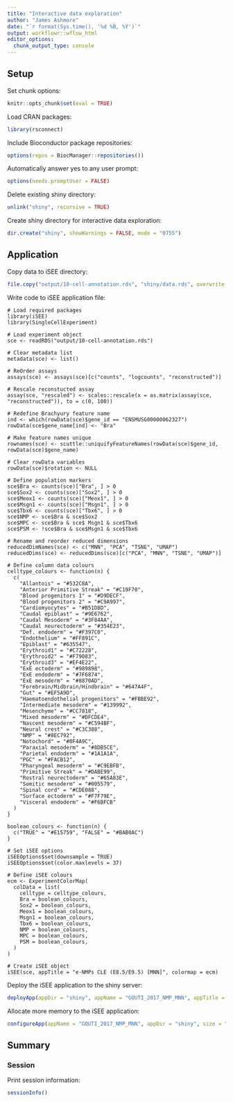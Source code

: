 ```yaml
---
title: "Interactive data exploration"
author: "James Ashmore"
date: "`r format(Sys.time(), '%d %B, %Y')`"
output: workflowr::wflow_html
editor_options:
  chunk_output_type: console
---
```


## Setup

Set chunk options:

```r
knitr::opts_chunk$set(eval = TRUE)
```

Load CRAN packages:

```r
library(rsconnect)
```

Include Bioconductor package repositories:

```r
options(repos = BiocManager::repositories())
```

Automatically answer yes to any user prompt:

```r
options(needs.promptUser = FALSE)
```

Delete existing shiny directory:

```r
unlink("shiny", recursive = TRUE)
```

Create shiny directory for interactive data exploration:

```r
dir.create("shiny", showWarnings = FALSE, mode = "0755")
```

## Application {.tabset}

Copy data to iSEE directory:

```r
file.copy("output/10-cell-annotation.rds", "shiny/data.rds", overwrite = TRUE)
```

Write code to iSEE application file:

```cat
# Load required packages
library(iSEE)
library(SingleCellExperiment)

# Load experiment object
sce <- readRDS("output/10-cell-annotation.rds")

# Clear metadata list
metadata(sce) <- list()

# ReOrder assays
assays(sce) <- assays(sce)[c("counts", "logcounts", "reconstructed")]

# Rescale reconstucted assay
assay(sce, "rescaled") <- scales::rescale(x = as.matrix(assay(sce, "reconstructed")), to = c(0, 100))

# Redefine Brachyury feature name
ind <- which(rowData(sce)$gene_id == "ENSMUSG00000062327")
rowData(sce$gene_name[ind] <- "Bra"

# Make feature names unique
rownames(sce) <- scuttle::uniquifyFeatureNames(rowData(sce)$gene_id, rowData(sce)$gene_name)

# Clear rowData variables
rowData(sce)$rotation <- NULL

# Define population markers
sce$Bra <- counts(sce)["Bra", ] > 0
sce$Sox2 <- counts(sce)["Sox2", ] > 0
sce$Meox1 <- counts(sce)["Meox1", ] > 0
sce$Msgn1 <- counts(sce)["Msgn1", ] > 0
sce$Tbx6 <- counts(sce)["Tbx6", ] > 0
sce$NMP <- sce$Bra & sce$Sox2
sce$MPC <- sce$Bra & sce$ Msgn1 & sce$Tbx6
sce$PSM <- !sce$Bra & sce$Msgn1 & sce$Tbx6

# Rename and reorder reduced dimensions
reducedDimNames(sce) <- c("MNN", "PCA", "TSNE", "UMAP")
reducedDims(sce) <- reducedDims(sce)[c("PCA", "MNN", "TSNE", "UMAP")]

# Define column data colours
celltype_colours <- function(n) {
  c(
    "Allantois" = "#532C8A",
    "Anterior Primitive Streak" = "#C19F70",
    "Blood progenitors 1" = "#D9DECF",
    "Blood progenitors 2" = "#C9A997",
    "Cardiomyocytes" = "#B51D8D",
    "Caudal epiblast" = "#9E6762",
    "Caudal Mesoderm" = "#3F84AA",
    "Caudal neurectoderm" = "#354E23",
    "Def. endoderm" = "#F397C0",
    "Endothelium" = "#FF891C",
    "Epiblast" = "#635547",
    "Erythroid1" = "#C72228",
    "Erythroid2" = "#F79083",
    "Erythroid3" = "#EF4E22",
    "ExE ectoderm" = "#989898",
    "ExE endoderm" = "#7F6874",
    "ExE mesoderm" = "#8870AD",
    "Forebrain/Midbrain/Hindbrain" = "#647A4F",
    "Gut" = "#EF5A9D",
    "Haematoendothelial progenitors" = "#FBBE92",
    "Intermediate mesoderm" = "#139992",
    "Mesenchyme" = "#CC7818",
    "Mixed mesoderm" = "#DFCDE4",
    "Nascent mesoderm" = "#C594BF",
    "Neural crest" = "#C3C388",
    "NMP" = "#8EC792",
    "Notochord" = "#0F4A9C",
    "Paraxial mesoderm" = "#8DB5CE",
    "Parietal endoderm" = "#1A1A1A",
    "PGC" = "#FACB12",
    "Pharyngeal mesoderm" = "#C9EBFB",
    "Primitive Streak" = "#DABE99",
    "Rostral neurectoderm" = "#65A83E",
    "Somitic mesoderm" = "#005579",
    "Spinal cord" = "#CDE088",
    "Surface ectoderm" = "#F7F79E",
    "Visceral endoderm" = "#F6BFCB"
  )
}

boolean_colours <- function(n) {
  c("TRUE" = "#E15759", "FALSE" = "#BAB0AC")
}

# Set iSEE options
iSEEOptions$set(downsample = TRUE)
iSEEOptions$set(color.maxlevels = 37)

# Define iSEE colours
ecm <- ExperimentColorMap(
  colData = list(
    celltype = celltype_colours,
    Bra = boolean_colours, 
    Sox2 = boolean_colours, 
    Meox1 = boolean_colours, 
    Msgn1 = boolean_colours, 
    Tbx6 = boolean_colours, 
    NMP = boolean_colours, 
    MPC = boolean_colours, 
    PSM = boolean_colours, 
  )
)

# Create iSEE object
iSEE(sce, appTitle = "e-NMPs CLE (E8.5/E9.5) [MNN]", colormap = ecm)
```

Deploy the iSEE application to the shiny server:

```r
deployApp(appDir = "shiny", appName = "GOUTI_2017_NMP_MNN", appTitle = "e-NMPs CLE (E8.5/E9.5) [MNN]", launch.browser = FALSE, forceUpdate = TRUE)
```

Allocate more memory to the iSEE application:

```r
configureApp(appName = "GOUTI_2017_NMP_MNN", appDir = "shiny", size = "xlarge")
```

## Summary

### Session

Print session information:

```r
sessionInfo()
```

